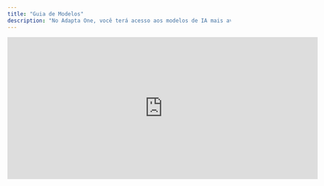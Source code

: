 ```yaml
---
title: "Guia de Modelos"
description: "No Adapta One, você terá acesso aos modelos de IA mais avançados e atualizados do mundo, dentro de uma única assinatura. Acesse os conteúdos abaixo para dominar todos os modelos disponíveis. Conhecimento é poder! "
---
```


<iframe width="700" height="320" src="https://www.youtube.com/embed/uxe79rUrzSw?si=ajxhvBP6ALcm6rwp&controls=0" title="YouTube video player" frameborder="0" allow="accelerometer; autoplay; clipboard-write; encrypted-media; gyroscope; picture-in-picture; web-share" referrerpolicy="strict-origin-when-cross-origin" allowfullscreen />

**Modelos de Texto e Visão**

Acesse um dos nossos artigos abaixo para entender tudo sobre cada modelo disponível na nossa plataforma.&#x20;

<CardGroup cols={3}>
  <Card href="modelos-de-texto/gpt.mdx" img="gpt.jpg">
    Copy de até 2 linhas.&#x20;
    Copy de até 2 linhas.&#x20;
  </Card>

  <Card img="claude.jpg">
    Copy de até 2 linhas.&#x20;
    Copy de até 2 linhas.&#x20;
  </Card>

  <Card img="gemini.jpg">
    Copy de até 2 linhas.&#x20;
    Copy de até 2 linhas.&#x20;
  </Card>

  <Card img="one.jpg">
    Copy de até 2 linhas.&#x20;
    Copy de até 2 linhas.&#x20;
  </Card>

  <Card img="llamma.jpg">
    Copy de até 2 linhas.&#x20;
    Copy de até 2 linhas.&#x20;
  </Card>

  <Card img="mistral.jpg">
    Copy de até 2 linhas.&#x20;
    Copy de até 2 linhas.&#x20;
  </Card>

  <Card img="grok.jpg">
    Copy de até 2 linhas.&#x20;
    Copy de até 2 linhas.&#x20;
  </Card>

  <Card img="perplexity.jpg">
    Copy de até 2 linhas.&#x20;
    Copy de até 2 linhas.&#x20;
  </Card>

  <Card img="sabia.jpg">
    Copy de até 2 linhas.&#x20;
    Copy de até 2 linhas.&#x20;
  </Card>

  <Card img="deepseek.jpg">
    Copy de até 2 linhas.&#x20;
    Copy de até 2 linhas.&#x20;
  </Card>
</CardGroup>

### Modelos de Imagem

<CardGroup cols={3}>
  <Card img="dalle.jpg">
    Copy de até 2 linhas.&#x20;
    Copy de até 2 linhas.&#x20;
  </Card>

  <Card img="flux.jpg">
    Copy de até 2 linhas.&#x20;
    Copy de até 2 linhas.&#x20;
  </Card>

  <Card img="ideogram.jpg">
    Copy de até 2 linhas.&#x20;
    Copy de até 2 linhas.&#x20;
  </Card>

  <Card img="stable.jpg">
    Copy de até 2 linhas.&#x20;
    Copy de até 2 linhas.&#x20;
  </Card>

  <Card img="imagen.jpg">
    Copy de até 2 linhas.&#x20;
    Copy de até 2 linhas.&#x20;
  </Card>
</CardGroup>

###